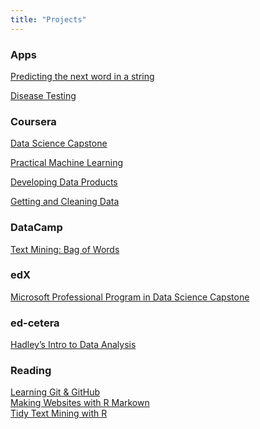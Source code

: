 ```yaml
---
title: "Projects"
---  
```

  
  
### Apps
[Predicting the next word in a string](https://mblackmo.shinyapps.io/ngram_match/)   

[Disease Testing](https://mblackmo.shinyapps.io/Disease_Testing/)

### Coursera
[Data Science Capstone](https://mark-blackmore.github.io/JHU-Data-Science-Capstone/)

[Practical Machine Learning](https://mark-blackmore.github.io/Practical-Machine-Learning/)

[Developing Data Products](https://mark-blackmore.github.io/Developing-Data-Products/)

[Getting and Cleaning Data](https://mark-blackmore.github.io/Getting-Cleaning-Data-Project/)

### DataCamp
[Text Mining: Bag of Words](https://mark-blackmore.github.io/datacamp_text_mining/)

### edX
[Microsoft Professional Program in Data Science Capstone](https://mark-blackmore.github.io/Microsoft-Capstone)

### ed-cetera
[Hadley's Intro to Data Analysis](https://mark-blackmore.github.io/Experiments/)

### Reading
[Learning Git & GitHub](http://happygitwithr.com/big-picture.html)  
[Making Websites with R Markown](http://nickstrayer.me/RMarkdown_Sites_tutorial/)  
[Tidy Text Mining with R](http://tidytextmining.com/tidytext.html)  




